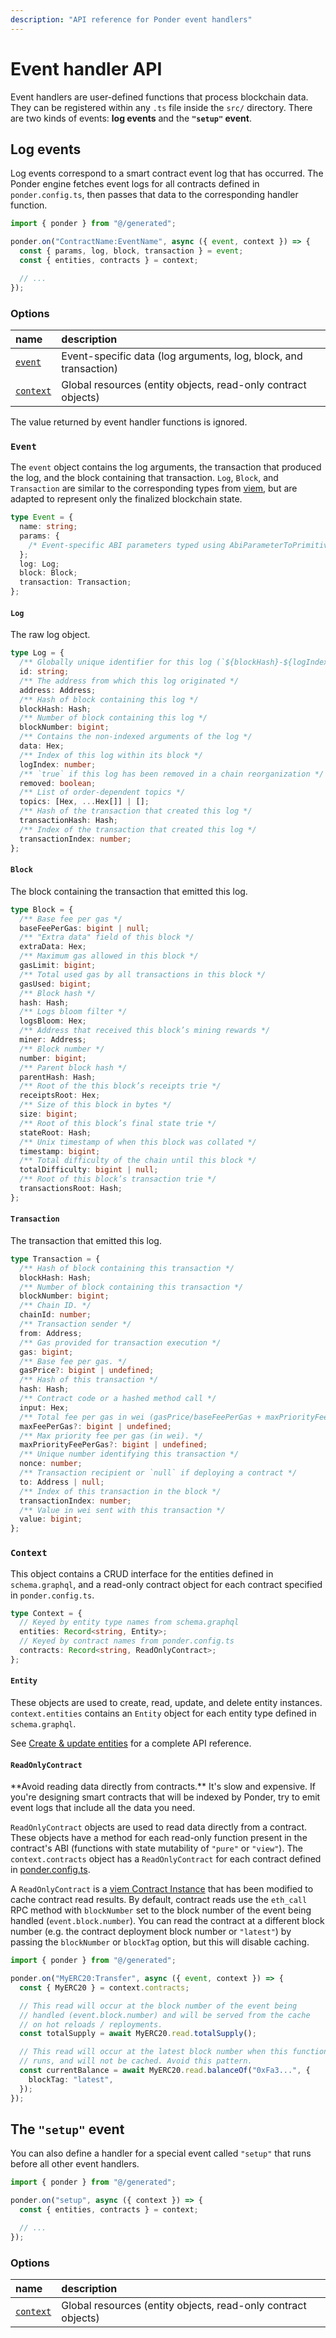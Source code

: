 ```yaml
---
description: "API reference for Ponder event handlers"
---
```



# Event handler API

Event handlers are user-defined functions that process blockchain data. They can be registered within any `.ts` file inside the `src/` directory. There are two kinds of events: **log events** and the **`"setup"` event**.

## Log events

Log events correspond to a smart contract event log that has occurred. The Ponder engine fetches event logs for all contracts defined in `ponder.config.ts`, then passes that data to the corresponding handler function.

```ts filename="src/index.ts"
import { ponder } from "@/generated";

ponder.on("ContractName:EventName", async ({ event, context }) => {
  const { params, log, block, transaction } = event;
  const { entities, contracts } = context;

  // ...
});
```

### Options

| name                                               | description                                                      |
| :------------------------------------------------- | :--------------------------------------------------------------- |
| [`event`](/api-reference/event-handlers#event)     | Event-specific data (log arguments, log, block, and transaction) |
| [`context`](/api-reference/event-handlers#context) | Global resources (entity objects, read-only contract objects)    |

<Callout type="info">
  The value returned by event handler functions is ignored.
</Callout>

### `Event`

The `event` object contains the log arguments, the transaction that produced the log, and the block containing that transaction. `Log`, `Block`, and `Transaction` are similar to the corresponding types from [viem](https://viem.sh), but are adapted to represent only the finalized blockchain state.

```ts
type Event = {
  name: string;
  params: {
    /* Event-specific ABI parameters typed using AbiParameterToPrimitiveType */
  };
  log: Log;
  block: Block;
  transaction: Transaction;
};
```

#### `Log`

The raw log object.

```ts
type Log = {
  /** Globally unique identifier for this log (`${blockHash}-${logIndex}`). */
  id: string;
  /** The address from which this log originated */
  address: Address;
  /** Hash of block containing this log */
  blockHash: Hash;
  /** Number of block containing this log */
  blockNumber: bigint;
  /** Contains the non-indexed arguments of the log */
  data: Hex;
  /** Index of this log within its block */
  logIndex: number;
  /** `true` if this log has been removed in a chain reorganization */
  removed: boolean;
  /** List of order-dependent topics */
  topics: [Hex, ...Hex[]] | [];
  /** Hash of the transaction that created this log */
  transactionHash: Hash;
  /** Index of the transaction that created this log */
  transactionIndex: number;
};
```

#### `Block`

The block containing the transaction that emitted this log.

```ts
type Block = {
  /** Base fee per gas */
  baseFeePerGas: bigint | null;
  /** "Extra data" field of this block */
  extraData: Hex;
  /** Maximum gas allowed in this block */
  gasLimit: bigint;
  /** Total used gas by all transactions in this block */
  gasUsed: bigint;
  /** Block hash */
  hash: Hash;
  /** Logs bloom filter */
  logsBloom: Hex;
  /** Address that received this block’s mining rewards */
  miner: Address;
  /** Block number */
  number: bigint;
  /** Parent block hash */
  parentHash: Hash;
  /** Root of the this block’s receipts trie */
  receiptsRoot: Hex;
  /** Size of this block in bytes */
  size: bigint;
  /** Root of this block’s final state trie */
  stateRoot: Hash;
  /** Unix timestamp of when this block was collated */
  timestamp: bigint;
  /** Total difficulty of the chain until this block */
  totalDifficulty: bigint | null;
  /** Root of this block’s transaction trie */
  transactionsRoot: Hash;
};
```

#### `Transaction`

The transaction that emitted this log.

```ts
type Transaction = {
  /** Hash of block containing this transaction */
  blockHash: Hash;
  /** Number of block containing this transaction */
  blockNumber: bigint;
  /** Chain ID. */
  chainId: number;
  /** Transaction sender */
  from: Address;
  /** Gas provided for transaction execution */
  gas: bigint;
  /** Base fee per gas. */
  gasPrice?: bigint | undefined;
  /** Hash of this transaction */
  hash: Hash;
  /** Contract code or a hashed method call */
  input: Hex;
  /** Total fee per gas in wei (gasPrice/baseFeePerGas + maxPriorityFeePerGas). */
  maxFeePerGas?: bigint | undefined;
  /** Max priority fee per gas (in wei). */
  maxPriorityFeePerGas?: bigint | undefined;
  /** Unique number identifying this transaction */
  nonce: number;
  /** Transaction recipient or `null` if deploying a contract */
  to: Address | null;
  /** Index of this transaction in the block */
  transactionIndex: number;
  /** Value in wei sent with this transaction */
  value: bigint;
};
```

### `Context`

This object contains a CRUD interface for the entities defined in `schema.graphql`, and a read-only contract object for each contract specified in `ponder.config.ts`.

```ts
type Context = {
  // Keyed by entity type names from schema.graphql
  entities: Record<string, Entity>;
  // Keyed by contract names from ponder.config.ts
  contracts: Record<string, ReadOnlyContract>;
};
```

#### `Entity`

These objects are used to create, read, update, and delete entity instances. `context.entities` contains an `Entity` object for each entity type defined in `schema.graphql`.

See [Create & update entities](/guides/create-update-entities) for a complete API reference.

#### `ReadOnlyContract`

<Callout type="warning">
  **Avoid reading data directly from contracts.** It's slow and expensive. If
  you're designing smart contracts that will be indexed by Ponder, try to emit
  event logs that include all the data you need.
</Callout>

`ReadOnlyContract` objects are used to read data directly from a contract. These objects have a method for each read-only function present in the contract's ABI (functions with state mutability of `"pure"` or `"view"`). The `context.contracts` object has a `ReadOnlyContract` for each contract defined in [ponder.config.ts](/api-reference/ponder-config#contracts).

A `ReadOnlyContract` is a [viem Contract Instance](https://viem.sh/docs/contract/getContract.html#contract-instances) that has been modified to cache contract read results. By default, contract reads use the `eth_call` RPC method with `blockNumber` set to the block number of the event being handled (`event.block.number`). You can read the contract at a different block number (e.g. the contract deployment block number or `"latest"`) by passing the `blockNumber` or `blockTag` option, but this will disable caching.

```ts filename="src/index.ts"
import { ponder } from "@/generated";

ponder.on("MyERC20:Transfer", async ({ event, context }) => {
  const { MyERC20 } = context.contracts;

  // This read will occur at the block number of the event being
  // handled (event.block.number) and will be served from the cache
  // on hot reloads / reployments.
  const totalSupply = await MyERC20.read.totalSupply();

  // This read will occur at the latest block number when this function
  // runs, and will not be cached. Avoid this pattern.
  const currentBalance = await MyERC20.read.balanceOf("0xFa3...", {
    blockTag: "latest",
  });
});
```

## The `"setup"` event

You can also define a handler for a special event called `"setup"` that runs before all other event handlers.

```ts filename="src/index.ts"
import { ponder } from "@/generated";

ponder.on("setup", async ({ context }) => {
  const { entities, contracts } = context;

  // ...
});
```

### Options

| name                                               | description                                                   |
| :------------------------------------------------- | :------------------------------------------------------------ |
| [`context`](/api-reference/event-handlers#context) | Global resources (entity objects, read-only contract objects) |
